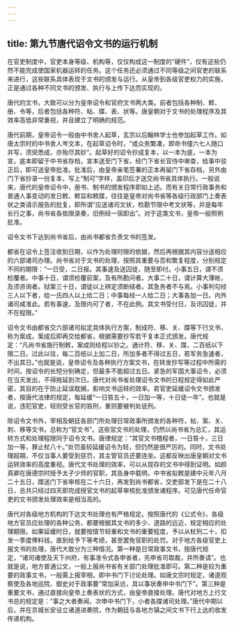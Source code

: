 ```yaml
---
---
---
```

title: 第九节唐代诏令文书的运行机制
---







在官吏制度中，官吏本身等级、机构等，仅仅构成这一制度的“硬件”，仅有这些仍然不能完成使国家机器运转的任务。这个任务还必须通过不同等级之间官吏的联系来进行，这些联系具体表现于文书的颁发与运行。从皇帝到各级官吏权力的实施，正是通过各种不同文书的颁发、执行与上传下达而实现的。

唐代的文书，大致可以分为皇帝诏令和官府文书两大类。前者包括各种制、敕、册、令等，后者包括各种符、帖、牒、表、状等。唐皇朝对于文书的处理程序及其效率高低非常重视，并且建立了明确的规范。

唐代前期，皇帝诏令一般由中书舍人起草，玄宗以后翰林学士也参加起草工作。如唐太宗时的中书舍人岑文本，在起草诏令时，“或众务繁凑，即命书僮六七人随口并写，须臾悉成，亦殆尽其妙”。起草好的诏令抄成复本，以一本为底，一本为宣，底本即留于中书省存档，宣本送至门下省，经门下省长官侍中审查，给事中驳正后，即可送皇帝批准。批准后，由皇帝亲笔签署的正本再留门下省存档，另外由门下省抄录一份复本，写上“制可”字样，盖印后才送交尚书省具体执行。一般说来，唐代的皇帝诏令中，册书、制书的颁发程序即如上述。而有关日常行政事务和普通人事变动的发日敕、敕旨和敕牒，往往是皇帝对尚书省等各级行政部门上奏表状之类请示报告的批复，即所谓“应送诸司文状，检勘节限中考文状等，并是每年长行之事，尚书省各依限录奏，旧例经一宿即出”。对于这类文书，皇帝一般照例批准。

诏令文书下达到尚书省后，由尚书都省负责文书的签发。

都省在诏令上签注收到日期，以作为处理时限的依据，然后再根据其内容分送相应的六部诸司办理。尚书省对于文书的处理，按照其重要与否和繁复程度，分别规定不同的期限：“一日受，二日报。其事速及送囚徒，随至即付。小事五日，谓不须检覆者。中事十日，谓须检覆前案，及有所勘问者。大事二十日，谓计算大薄帐，及须咨询者。狱案三十日，谓徒以上辨定须断结者。其急务者不与焉。小事判勾经三人以下者，给一氏四人以上给二日；中事每经一人给二日；大事各加一日。内外诸司咸准此。若有事速，及限内可了者，不在此例。其文书受付日，及讯囚徒，并不在程限。”

诏令文书由都省交六部诸司拟定具体执行方案，制成符、移、关、牒等下行文书，称为案成。案成后即再交给都省，根据需要抄写若干复本正式颁发。唐代规定：“凡尚书省施行制敕，案成则给程以钞之。通计符、移、关、牒，二百纸以下限二日。过此以往，每二百纸以上加二日，所加多者不得过五日，若军务急速者，不出其日。”也就是说，皇帝诏令及各种执行方案文书，在转发抄写等过程中所需的时间，按诏令的长短分别确定，但最多不能超过五日。紧急的军国大事诏令，必须在当天发出，不得拖延到次日。唐代对尚书省处理诏令文书的日程规定得如此严密，其目的在于防止延误耽搁，影响文书运转的效率。若官吏延缓诏令文书颁发者，按唐代法律的规定，每延缓“一日笞五十，一日加一等，十日徒一年”。也就是说，违犯官吏，轻则受长官的笞刑，重则要被判处徒刑。

除诏令文书外，宰相及朝廷各部门所处理日常政事所颁发的各种符，帖、案、关、刺、移等文书，总称为“官文书”。这些官文书的处理，仍然以尚书省为总汇，其运转方式和处理程限同于诏令文书。唐律规定：“其官文书稽程者，一日笞十，三日加一等，罪止杖八十。”处罚虽较延缓诏令为轻，但仍然是很严厉的。同时，文书处理超期，不仅当事人要受到惩罚，其主管官员还要连坐。这都反映出唐皇朝对文书运转效率的高度重视。唐代文书处理的效率，可以从现存的文书中得到证明。如颜真卿在唐德宗时授予太子少师的官职，其告身中载明，中书省拟敕是建中元年八月二十五日，牒送门下省审核在二十六日，再发到尚书都省，交吏部发下是在二十八日，总共只经过四天即完成授官文书的起草审核批准颁发诸程序。可见唐代任命官吏的文书颁发处理效率是相当高的。

唐代对各级地方机构的下达文书处理也有严格规定。按照唐代的《公式令》，各级地方官员应处理的各种公务，都要根据其文书的多少、道路的远近，规定相应的处理期限。如果延缓时日，就要按情节轻重和文书的重要程度，予以从杖刑二十，扣发一季度俸料钱，直到给予下等考绩，甚至罢免官职的处罚。对于地方各级官吏上报文书的处理，唐代大致分为三种情况。第一种是日常政事文书，按唐代规定，“诸司诸使及天下州府，有事准令式各申省者，先申省司取裁，并所奏请”。也就是说，地方普通公文，一般上报尚书省有关部门处理批准即可。第二种是较为重要的政事文书，一般需上报宰相，即中书门下讨论处理。如唐文宗时规定，诸道观察使及各地巡院、御史对于政事要“常加采访，具以事状奏申中书门下”。第三种是重要文书，通过直接向皇帝上奏表状的方式，由皇帝直接处理。唐代对地方上行文书总的规定是：“事之大者奏闻，次申中书门下，小者各牒诸司处理。”唐代中期以后，并在京城长安设立诸道进奏院，作为朝廷与各地方镇之间文书下行上达的收发传递机构。